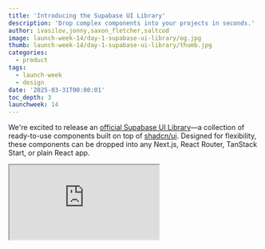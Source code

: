 ```yaml
---
title: 'Introducing the Supabase UI Library'
description: 'Drop complex components into your projects in seconds.'
author: ivasilov,jonny,saxon_fletcher,saltcod
image: launch-week-14/day-1-supabase-ui-library/og.jpg
thumb: launch-week-14/day-1-supabase-ui-library/thumb.jpg
categories:
  - product
tags:
  - launch-week
  - design
date: '2025-03-31T00:00:01'
toc_depth: 3
launchweek: 14
---
```


We're excited to release an [official Supabase UI Library](https://supabase.com/ui)—a collection of ready-to-use components built on top of [shadcn/ui](https://ui.shadcn.com/). Designed for flexibility, these components can be dropped into any Next.js, React Router, TanStack Start, or plain React app.

<div className="video-container mb-8">
  <iframe
    className="w-full"
    src="https://www.youtube-nocookie.com/embed/2TIuUjkCDFE"
    title="Introducing Supabase UI Library"
    allow="accelerometer; autoplay; clipboard-write; encrypted-media; fullscreen; gyroscope; picture-in-picture; web-share"
    allowfullscreen
  />
</div>

Installing components from the Supabase UI Library is as easy as installing a component from shadcn/ui.

<Img
  wide
  alt="Install"
  src={{
    dark: '/images/blog/launch-week-14/day-1-supabase-ui-library/install.jpg',
    light: '/images/blog/launch-week-14/day-1-supabase-ui-library/install-light.jpg',
  }}
/>

The library is 100% shadcn/ui compatible by leveraging the [component registry](https://x.com/shadcn/status/1829646556318089509) feature. It follows the conventions for theming and reuses existing components like buttons and inputs.

Our UI registry is a collection of reusable components designed for use in several popular React frameworks. Components are styled with shadcn/ui and Tailwind CSS and are completely customizable.

<Img
  wide
  alt="UI Library files"
  src={{
    dark: '/images/blog/launch-week-14/day-1-supabase-ui-library/folder-structure.jpg',
    light: '/images/blog/launch-week-14/day-1-supabase-ui-library/folder-structure-light.jpg',
  }}
/>

It's designed to take both the time and the pain out of building complex functionality like user sign-up in your apps. All components work with new or existing projects.

## What's included?

- [Supabase client](https://supabase.com/ui/docs/nextjs/client) initialization for client-side and server-side use
- [Password-based authentication](https://supabase.com/ui/docs/nextjs/password-based-auth)
- [File Upload Dropzone](https://supabase.com/ui/docs/nextjs/dropzone)
- [Realtime Cursor Sharing](https://supabase.com/ui/docs/nextjs/realtime-cursor)
- [Current User Avatar](https://supabase.com/ui/docs/nextjs/current-user-avatar)
- [Realtime Avatar Stack](https://supabase.com/ui/docs/nextjs/realtime-avatar-stack)
- [Realtime Chat](https://supabase.com/ui/docs/tanstack/realtime-chat)

We intend to release more Supabase UI Library components, and we'd love to get your feedback. Got a favorite component you want for your applications? Let us know on [X](https://x.com/supabase) or [Discord](https://discord.supabase.com/), or we'd be happy to get a [pull request](https://github.com/supabase/supabase).

Let's look at some of the components.

## Password-based authentication

Setting up authentication in your projects can be complicated and time-consuming. The Password-Based Authentication block provides all the necessary components and pages to implement a secure, user-friendly authentication flow in your projects in seconds.

<Img
  wide
  alt="Authentication files"
  src={{
    dark: '/images/blog/launch-week-14/day-1-supabase-ui-library/supabase-ui-password-based-auth-02.jpg',
    light:
      '/images/blog/launch-week-14/day-1-supabase-ui-library/supabase-ui-password-based-auth-02-light.jpg',
  }}
/>

It includes everything you need to get started—fully built components for signing up, signing in, resetting a password, and handling forgotten passwords. These components are styled, responsive, and production-ready out of the box, so you don't have to worry about the design or flow. Just drop them into your project, and you're ready to sign up users.

<Img
  wide
  alt="Sign up"
  src={{
    dark: '/images/blog/launch-week-14/day-1-supabase-ui-library/supabase-ui-password-based-auth.jpg',
    light:
      '/images/blog/launch-week-14/day-1-supabase-ui-library/supabase-ui-password-based-auth-light.jpg',
  }}
/>

## Easy file uploads

The File Upload Dropzone component lets you add file upload and storage in your application in seconds. It features drag-and-drop support,
multiple file uploads, file size and count limits, image previews and MIME type restrictions.

File upload components are often complicated to set up. Spend your time working on what happens after the files are on the server.

<Img
  wide
  alt="File upload dropzone"
  src={{
    dark: "/images/blog/launch-week-14/day-1-supabase-ui-library/supabase-ui-dropzone.jpg",
    light: "/images/blog/launch-week-14/day-1-supabase-ui-library/supabase-ui-dropzone-light.jpg"
  }}

/>

## Realtime cursor sharing

The Realtime Cursor component gets you started building multiplayer experiences in your applications. You can just drop this component into your project and you're ready to use Realtime in seconds.

<Img
  wide
  alt="Realtime cursors"
  src={{
    dark: '/images/blog/launch-week-14/day-1-supabase-ui-library/supabase-ui-realtime-cursors.jpg',
    light:
      '/images/blog/launch-week-14/day-1-supabase-ui-library/supabase-ui-realtime-cursors-light.jpg',
  }}
/>

## See who's online

With the User Avatar and Realtime Avatar Stack components, you can add Realtime Presence to your apps in a few minutes. See who's online in your collaborative apps, just like in Notion or Figma.

<Img
  wide
  alt="Who's Online"
  src={{
    dark: '/images/blog/launch-week-14/day-1-supabase-ui-library/whos-online.jpg',
    light: '/images/blog/launch-week-14/day-1-supabase-ui-library/whos-online-light.jpg',
  }}
/>

## Realtime Chat

The Realtime Chat component is a complete chat interface, letting users exchange messages in real-time within a shared room. It features real-time, low-latency updates, message synchronization, message persistence support, customizable message appearance, automatic scroll-to-bottom on new messages and more.

<Img
  wide
  alt="Realtime Chat"
  src={{
    dark: '/images/blog/launch-week-14/day-1-supabase-ui-library/realtime-chat.jpg',
    light: '/images/blog/launch-week-14/day-1-supabase-ui-library/realtime-chat-light.jpg',
  }}
/>

---

## Why build on shadcn/ui?

[Shadcn/ui](https://ui.shadcn.com/) has been the [top project](https://risingstars.js.org/2024/en#section-all) on JavaScript Rising Stars for two years running—and for good reason. It offers a unique approach: instead of installing a component library as a dependency, you copy and paste the actual component code into your project. You get complete control over customization, styling, and behavior, with components that feel like part of your project.

## Get started today

Skip the boilerplate and long setup times—focus on what really matters: building and shipping fast. Explore the Supabase UI Component Library, drop it into your projects, and let us know what you think. Be sure to [submit components](https://github.com/orgs/supabase/discussions/34578) you want to see next!

Visit the [Supabase UI Library](https://supabase.com/ui).
